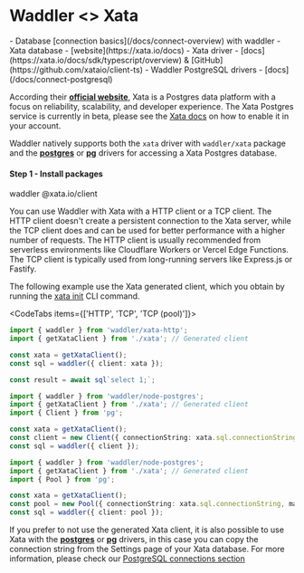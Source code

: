 
# Waddler \<\> Xata

<Prerequisites>
- Database [connection basics](/docs/connect-overview) with waddler
- Xata database - [website](https://xata.io/docs)
- Xata driver - [docs](https://xata.io/docs/sdk/typescript/overview) & [GitHub](https://github.com/xataio/client-ts)
- Waddler PostgreSQL drivers - [docs](/docs/connect-postgresql)
</Prerequisites>

According their **[official website](https://xata.io)**, Xata is a Postgres data platform with a focus on reliability, scalability, and developer experience. The Xata Postgres service is currently in beta, please see the [Xata docs](https://xata.io/docs/postgres) on how to enable it in your account.

Waddler natively supports both the `xata` driver with `waddler/xata` package and the **[postgres](/docs/connect-postgresql#postgresjs)** or **[pg](/docs/connect-postgresql#node-postgres)** drivers for accessing a Xata Postgres database.

#### Step 1 - Install packages

<Npm>
waddler @xata.io/client
</Npm>

You can use Waddler with Xata with a HTTP client or a TCP client. The HTTP client doesn't create a persistent connection to the Xata server, while the TCP client does and can be used for better performance with a higher number of requests. The HTTP client is usually recommended from serverless environments like Cloudflare Workers or Vercel Edge Functions. The TCP client is typically used from long-running servers like Express.js or Fastify.

The following example use the Xata generated client, which you obtain by running the [xata init](https://xata.io/docs/getting-started/installation) CLI command.

<CodeTabs items={['HTTP', 'TCP', 'TCP (pool)']}>
```typescript copy"
import { waddler } from 'waddler/xata-http';
import { getXataClient } from './xata'; // Generated client

const xata = getXataClient();
const sql = waddler({ client: xata });

const result = await sql`select 1;`;
```
```typescript copy"
import { waddler } from 'waddler/node-postgres';
import { getXataClient } from './xata'; // Generated client
import { Client } from 'pg';

const xata = getXataClient();
const client = new Client({ connectionString: xata.sql.connectionString });
const sql = waddler({ client });
```
```typescript copy"
import { waddler } from 'waddler/node-postgres';
import { getXataClient } from './xata'; // Generated client
import { Pool } from 'pg';

const xata = getXataClient();
const pool = new Pool({ connectionString: xata.sql.connectionString, max: 10 });
const sql = waddler({ client: pool });
```
</CodeTabs>

If you prefer to not use the generated Xata client, it is also possible to use Xata with the **[postgres](/docs/connect-postgresql#postgresjs)** or **[pg](/docs/connect-postgresql#node-postgres)** drivers, in this case you can copy the connection string from the Settings page of your Xata database. For more information, please check our [PostgreSQL connections section](/docs/connect-postgresql)
